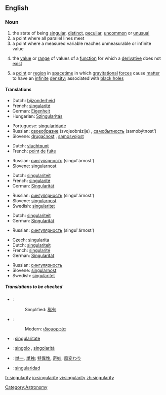 {{wikipedia}}
==English==

===Noun===
{{en-noun|singularities}}

# the state of being [[singular]], [[distinct]], [[peculiar]], [[uncommon]] or [[unusual]]
# a point where all parallel lines meet
# a point where a measured variable reaches unmeasurable or infinite value
# {{mathematics}} the [[value]] or [[range]] of values of a [[function]] for which a [[derivative]] does not [[exist]]
# {{physics}} a [[point]] or [[region]] in [[spacetime]] in which [[gravitational]] [[force]]s cause [[matter]] to have an [[infinite]] [[density]]; associated with [[black hole]]s

====Translations====
{{trans-top|peculiar}}
*Dutch: [[bijzonderheid]] {{f}}
*French: [[singularité]] {{f}}
*German: [[Eigenheit]] {{f}}
*Hungarian: [[Szingularitás]]
{{trans-mid}}
*Portuguese: [[singularidade]] {{f}}
*Russian: [[своеобразие]] (svojeobrázije) {{n}}, [[самобытность]] (samobýtnost’) {{f}}
*Slovene: [[drugačnost]] {{f}}, [[samosvojost]] {{f}}
{{trans-bottom}}

{{trans-top|point where all lines meet}}
*Dutch: [[vluchtpunt]] {{n}}
*French: [[point]] {{m}} [[de]] [[fuite]]
{{trans-mid}}
*Russian: [[сингулярность]] (singul'árnost') {{f}}
*Slovene: [[singularnost]] {{f}}
{{trans-bottom}}

{{trans-top|point where infinite value is reached}}
*Dutch: [[singulariteit]] {{f}}
*French: [[singularité]] {{f}}
*German: [[Singularität]] {{f}}
{{trans-mid}}
*Russian: [[сингулярность]] (singul'árnost') {{f}}
*Slovene: [[singularnost]] {{f}}
*Swedish: [[singularitet]] {{c}}
{{trans-bottom}}

{{trans-top|value for which a derivative does not exist}}
*Dutch: [[singulariteit]] {{f}}
*German: [[Singularität]] {{f}}
{{trans-mid}}
*Russian: [[сингулярность]] (singul'árnost') {{f}}
{{trans-bottom}}

{{trans-top|point of infinite density}}
*Czech: [[singularita]] {{f}}
*Dutch: [[singulariteit]] {{f}}
*French: [[singularité]] {{f}}
*German: [[Singularität]] {{f}}
{{trans-mid}}
*Russian: [[сингулярность]]
*Slovene: [[singularnost]] {{f}}
*Swedish: [[singularitet]] {{c}}
{{trans-bottom}}

=====Translations to be checked=====
{{checktrans}}
*{{ttbc|Chinese}}:
*:Simplified: [[稀有]]
*{{ttbc|Greek}}:
*:Modern: [[ιδιομορφία]]
*{{ttbc|Interlingua}}: [[singularitate]]
*{{ttbc|Italian}}: [[singolo]] {{m}}, [[singolarità]] {{f}}
*{{ttbc|Japanese}}: [[単一]], [[単独]]; [[特異性]], [[奇妙]], [[風変わり]]
*{{ttbc|Spanish}}: [[singularidad]] {{f}}

[[Category:Astronomy]]

[[fr:singularity]]
[[io:singularity]]
[[vi:singularity]]
[[zh:singularity]]